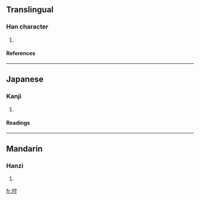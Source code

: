 ==Translingual==
===Han character===
{{Han char|rn=32|rad=土|as=06|sn=9|four=|canj=土十木戈 (GJDI)}}
# {{defn|Han}}
====References====
{{Han ref|kx=0228.291|dkj=05082|dj=0464.320|hdz=10442.030|uh=57A8|ud=22440}}
----
==Japanese==
===Kanji===
{{ja-kanji|grade=|rs=土06}}
# {{defn|Japanese}} 
====Readings====
{{ja-readings|on=[[しゅ]] (shu), [[す]] (su)|kun=[[まもおる]] (mamooru), [[もり]] (mori), [[かみ]] (kami)}}
----
==Mandarin==
===Hanzi===
{{cmn-hanzi|pin=[[diàn]] (dian4), [[shǒu]] (shou3)|wg=tien<sup>4</sup>, shou<sup>3</sup>}}
# {{defn|Mandarin}}

[[fr:垨]]